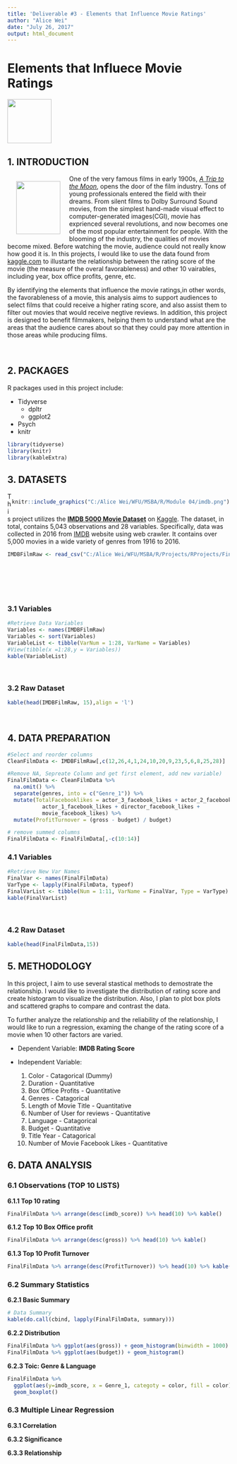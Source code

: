 ---
title: 'Deliverable #3 - Elements that Influence Movie Ratings'
author: "Alice Wei"
date: "July 26, 2017"
output: html_document
---



# **Elements that Influece Movie Ratings** {.tabset .tabset-fade .tabset-pills}

<div style="float: center">
<img src="C:/Alice Wei/WFU/MSBA/R/Projects/Rprojects/Final Project/Movie-making4.jpg" height="100" >

</div>
## 1. INTRODUCTION 

<div style="float: left">
<img src="C:/Alice Wei/WFU/MSBA/R/Module 04/A trip to the Moon.jpg" hspace="20" height="120" width="100" >


</div>

One of the very famous films in early 1900s, [*A Trip to the Moon*](https://www.youtube.com/watch?v=zXgTFBIwDCc), opens the door of the film industry. Tons of young professionals entered the field with their dreams. From silent films to Dolby Surround Sound movies, from the simplest hand-made visual effect to computer-generated images(CGI), movie has exprienced several revolutions, and now becomes one of the most popular entertainment for people. With the blooming of the industry, the qualities of movies become mixed. Before watching the movie, audience could not really know how good it is. In this projects, I would like to use the data found from [kaggle.com](https://www.kaggle.com/) to illustarte the relationship between the rating score of the movie (the measure of the overal favorableness) and other 10 vairables, including year, box office profits, genre, etc.

By identifying the elements that influence the movie ratings,in other words, the favorableness of a movie, this analysis aims to support audiences to select films that could receive a higher rating score, and also assist them to filter out movies that would receive negtive reviews. In addition, this project is designed to benefit filmmakers, helping them to understand what are the areas that the audience cares about so that they could pay more attention in those areas while producing films.

<br>





## 2. PACKAGES 

R packages used in this project include:

* Tidyverse
  * dpltr
  * ggplot2
* Psych
* knitr

```{r}
library(tidyverse)
library(knitr)
library(kableExtra)

```



## 3. DATASETS {.tabset .tabset-fade .tabset-pills}


<div style="float: right">

```{r, fig.align='right', echo=FALSE, out.width="150px", out.height="70px"}

knitr::include_graphics("C:/Alice Wei/WFU/MSBA/R/Module 04/imdb.png")
```

</div>


This project utilizes the [**IMDB 5000 Movie Dataset**](https://www.kaggle.com/deepmatrix/imdb-5000-movie-dataset) on [Kaggle](https://www.kaggle.com/). The dataset, in total, contains 5,043 observations and 28 variables. Specifically, data was collected in 2016 from [IMDB](http://www.imdb.com/) website using web crawler. It contains over 5,000 movies in a wide variety of genres from 1916 to 2016.

```{r echo=FALSE, comment=NA,results='asis',null_prefixt=FALSE, warning=FALSE, message=FALSE}

IMDBFilmRaw <- read_csv("C:/Alice Wei/WFU/MSBA/R/Projects/RProjects/Final Project/movie_metadata.csv")


```
<br>
<br>
<br>
<br>

### 3.1 Variables

```{r}
#Retrieve Data Variables
Variables <- names(IMDBFilmRaw)
Variables <- sort(Variables)
VariableList <- tibble(VarNum = 1:28, VarName = Variables)
#View(tibble(x =1:28,y = Variables))
kable(VariableList)
```

<br>

### 3.2 Raw Dataset


```{r comment=NA,results='asis',null_prefixt=TRUE}

kable(head(IMDBFilmRaw, 15),align = 'l')

```

<br>




## 4. DATA PREPARATION {.tabset .tabset-fade .tabset-pills}

```{r warning=FALSE}

#Select and reorder columns
CleanFilmData <- IMDBFilmRaw[,c(12,26,4,1,24,10,20,9,23,5,6,8,25,28)]

#Remove NA, Sepreate Column and get first element, add new variable)
FinalFilmData <- CleanFilmData %>% 
  na.omit() %>% 
  separate(genres, into = c("Genre_1")) %>%
  mutate(TotalFacebooklikes = actor_3_facebook_likes + actor_2_facebook_likes +
           actor_1_facebook_likes + director_facebook_likes + 
           movie_facebook_likes) %>%
  mutate(ProfitTurnover = (gross - budget) / budget)

# remove summed columns
FinalFilmData <- FinalFilmData[,-c(10:14)]


```


### 4.1 Variables

```{r}
#Retrieve New Var Names
FinalVar <- names(FinalFilmData)
VarType <- lapply(FinalFilmData, typeof)
FinalVarList <- tibble(Num = 1:11, VarName = FinalVar, Type = VarType)
kable(FinalVarList)
```

<br>

### 4.2 Raw Dataset


```{r comment=NA,results='asis',null_prefixt=TRUE}

kable(head(FinalFilmData,15))

```



## 5. METHODOLOGY

In this project, I aim to use several stastical methods to demostrate the relationship. I would like to investigate the distribution of rating score and create histogram to visualize the distribution. Also, I plan to plot box plots and scattered graphs to compare and contrast the data.

To further analyze the relationship and the reliability of the relationship, I would like to run a regression, examing the change of the rating score of a movie when 10 other factors are varied.

* Dependent Variable: **IMDB Rating Score**
  
* Independent Variable:

    1. Color - Catagorical (Dummy)
    2. Duration - Quantitative
    3. Box Office Profits - Quantitative
    4. Genres - Catagorical
    5. Length of Movie Title - Quantitative
    6. Number of User for reviews - Quantitative
    7. Language - Catagorical
    8. Budget - Quantitative
    9. Title Year - Catagorical
    10. Number of Movie Facebook Likes - Quantitative
  
## 6. DATA ANALYSIS {.tabset .tabset-fade .tabset-pills}

### 6.1 Observations (TOP 10 LISTS)

**6.1.1 Top 10 rating **

```{r}

FinalFilmData %>% arrange(desc(imdb_score)) %>% head(10) %>% kable()

```

**6.1.2 Top 10 Box Office profit**

```{r}

FinalFilmData %>% arrange(desc(gross)) %>% head(10) %>% kable()

```

**6.1.3 Top 10 Profit Turnover**

```{r}

FinalFilmData %>% arrange(desc(ProfitTurnover)) %>% head(10) %>% kable()

```

### 6.2 Summary Statistics

**6.2.1 Basic Summary**

```{r}

# Data Summary
kable(do.call(cbind, lapply(FinalFilmData, summary)))


```

**6.2.2 Distribution**


```{r fig.width= 12}

FinalFilmData %>% ggplot(aes(gross)) + geom_histogram(binwidth = 1000)
FinalFilmData %>% ggplot(aes(budget)) + geom_histogram()

```

**6.2.3 Toic: Genre & Language**

```{r fig.height= 10, fig.width= 12}

FinalFilmData %>% 
  ggplot(aes(y=imdb_score, x = Genre_1, categoty = color, fill = color)) +
  geom_boxplot()

```


### 6.3 Multiple Linear Regression

**6.3.1 Correlation**

**6.3.2 Significance**

**6.3.3 Relationship**






